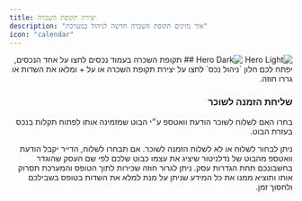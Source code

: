 ```yaml
---
title: יצירת תקופת השכרה
description: "איך מזינים תקופת השכרה חדשה לניהול במערכת"
icon: "calendar"
---
```


<div dir="rtl">
  <img
    className="block dark:hidden"
    src="/images/createLease.png"
    alt="Hero Light"
  />
  <img
    className="hidden dark:block"
    src="/images/createLease.png"
    alt="Hero Dark"
  />
## תקופת השכרה
בעמוד נכסים לחצו על אחד הנכסים, יפתח לכם חלון `ניהול נכס`
 לחצו על יצירת תקופת השכרה או על + ומלאו את השדות או גררו חוזה.

### שליחת הזמנה לשוכר

בחרו האם לשלוח לשוכר הודעת וואטספ ע״י הבוט שמזמינה אותו לפתוח תקלות בנכס בעזרת הבוט.

<Warning>
  ניתן לבחור לשלוח או לא לשלוח הזמנה לשוכר. אם תבחרו לשלוח, הדייר יקבל הודעת וואטספ מהבוט של נדלניטור שיציג את עצמו כבוט שלכם לפי שם העסק שהוגדר בחשבונכם תחת הגדרות עסק.
</Warning>
<Tip>
  ניתן לגרור חוזה שכירות לתוך הטופס והמערכת תסרוק אותו ותוציא ממנו את כל המידע שניתן על מנת למלא את השדות בטופס בשבילכם ולחסוך זמן.
</Tip>
</div>
